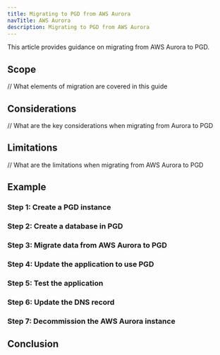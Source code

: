 ```yaml
---
title: Migrating to PGD from AWS Aurora
navTitle: AWS Aurora
description: Migrating to PGD from AWS Aurora
---
```


This article provides guidance on migrating from AWS Aurora to PGD.

## Scope

// What elements of migration are covered in this guide

## Considerations

// What are the key considerations when migrating from Aurora to PGD

## Limitations

// What are the limitations when migrating from AWS Aurora to PGD


## Example

### Step 1: Create a PGD instance

### Step 2: Create a database in PGD

### Step 3: Migrate data from AWS Aurora to PGD

### Step 4: Update the application to use PGD

### Step 5: Test the application

### Step 6: Update the DNS record

### Step 7: Decommission the AWS Aurora instance

## Conclusion


